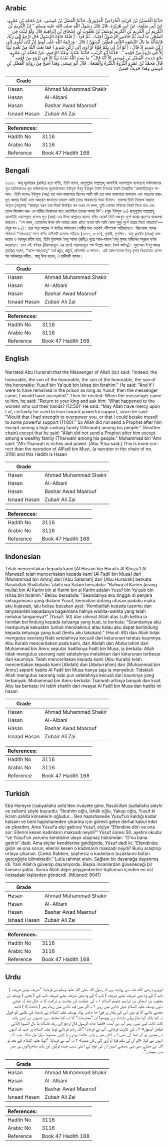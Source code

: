 ## Arabic


<div dir="rtl" lang="ar" style={{fontSize:'larger',backgroundColor:'#f8f9fa',padding:20}}>
حَدَّثَنَا الْحُسَيْنُ بْنُ حُرَيْثٍ الْخُزَاعِيُّ الْمَرْوَزِيُّ، حَدَّثَنَا الْفَضْلُ بْنُ مُوسَى، عَنْ مُحَمَّدِ بْنِ عَمْرٍو، عَنْ أَبِي سَلَمَةَ، عَنْ أَبِي هُرَيْرَةَ، قَالَ قَالَ رَسُولُ اللَّهِ صلى الله عليه وسلم ‏"‏ إِنَّ الْكَرِيمَ بْنَ الْكَرِيمِ بْنِ الْكَرِيمِ بْنِ الْكَرِيمِ يُوسُفُ بْنُ يَعْقُوبَ بْنِ إِسْحَاقَ بْنِ إِبْرَاهِيمَ قَالَ وَلَوْ لَبِثْتُ فِي السِّجْنِ مَا لَبِثَ ثُمَّ جَاءَنِي الرَّسُولُ أَجَبْتُ ‏.‏ ثُمَّ قَرَأََ ‏:‏ ‏(‏ فَلَمَّا جَاءَهُ الرَّسُولُ قَالَ ارْجِعْ إِلَى رَبِّكَ فَاسْأَلْهُ مَا بَالُ النِّسْوَةِ اللاَّتِي قَطَّعْنَ أَيْدِيَهُنَّ ‏)‏ قَالَ ‏:‏ وَرَحْمَةُ اللَّهِ عَلَى لُوطٍ إِنْ كَانَ لَيَأْوِي إِلَى رُكْنٍ شَدِيدٍ إِذْ قَالَ ‏:‏ ‏(‏ لَوْ أَنَّ لِي بِكُمْ قُوَّةً أَوْ آوِي إِلَى رُكْنٍ شَدِيدٍ ‏)‏ فَمَا بَعَثَ اللَّهُ مِنْ بَعْدِهِ نَبِيًّا إِلاَّ فِي ذِرْوَةٍ مِنْ قَوْمِهِ ‏"‏ ‏.‏ حَدَّثَنَا أَبُو كُرَيْبٍ، حَدَّثَنَا عَبْدَةُ، وَعَبْدُ الرَّحِيمِ، عَنْ مُحَمَّدِ بْنِ عَمْرٍو، نَحْوَ حَدِيثِ الْفَضْلِ بْنِ مُوسَى إِلاَّ أَنَّهُ قَالَ ‏"‏ مَا بَعَثَ اللَّهُ بَعْدَهُ نَبِيًّا إِلاَّ فِي ثَرْوَةٍ مِنْ قَوْمِهِ ‏"‏ ‏.‏ قَالَ مُحَمَّدُ بْنُ عَمْرٍو الثَّرْوَةُ الْكَثْرَةُ وَالْمَنَعَةُ ‏.‏ قَالَ أَبُو عِيسَى وَهَذَا أَصَحُّ مِنْ رِوَايَةِ الْفَضْلِ بْنِ مُوسَى وَهَذَا حَدِيثٌ حَسَنٌ ‏.‏
</div>
<div style={{backgroundColor:'#f8f9fa',padding:20, marginBottom: 10}}><table> <thead> <tr> <th>Grade</th> <th></th> </tr> </thead> <tbody> <tr><td>Hasan</td><td>Ahmad Muhammad Shakir</td></tr><tr><td>Hasan</td><td>Al-Albani</td></tr><tr><td>Hasan</td><td>Bashar Awad Maarouf</td></tr><tr><td>Isnaad Hasan</td><td>Zubair Ali Zai</td></tr></tbody></table><table> <thead> <tr> <th>References:</th> <th></th> </tr> </thead> <tbody><tr><td>Hadith No</td><td>3116</td></tr><tr><td>Arabic No</td><td>3116</td></tr><tr><td>Reference</td><td>Book 47 Hadith 168</td></tr></tbody></table></div>

## Bengali


<div dir="ltr" lang="bn" style={{fontSize:'larger',backgroundColor:'#f8f9fa',padding:20}}>
৩১১৬। আবূ হুরাইরাহ (রাযিঃ) হতে বর্ণিত, তিনি বলেন, রাসূলুল্লাহ সাল্লাল্লাহু আলাইহি ওয়াসাল্লাম বলেছেনঃ মর্যাদাবানের পুত্র মর্যাদাবানের পুত্র মর্যাদাবানের পুত্রমর্যাদাবান ইউসুফ ইবনু ইয়াকুব ইবনি ইসহাক ইবনি ইবরাহীম 'আলাইহিহমুস সালাম। তিনি বলেনঃ ইউসুফ (আঃ) যত কাল কারাগারে ছিলেন আমি যদি তত কাল কারাগারে থাকতাম এবং অতঃপর রাজদূত আমার নিকট এসে আহবান জানাতো তাহলে আমি (তার আহবানে) সাড়া দিতাম। তারপর তিনি নিম্নোক্ত আয়াত পড়েন (অনুবাদ) “রাজদূত যখন তার নিকট উপস্থিত হল তখন সে বলল, তুমি তোমার মনিবের নিকট ফিরে যাও এবং তাকে জিজ্ঞেস কর- যে নারীরা নিজেদের হাত কেটেছিল তাদের অবস্থা কি"- (সূরা ইউসুফ ৫০) রাসূলুল্লাহ সাল্লাল্লাহু আলাইহি ওয়াসাল্লাম বলেনঃ লুত (আঃ)-এর উপর আল্লাহর রহমত বর্ষিত হোক! তিনি মজবুত দুর্গে আশ্রয় গ্রহণের আকাংখা করতেন। “সে বলল, তোমাদের উপর যদি আমার জোর খাটত অথবা যদি আমি কোন সুদৃঢ় দুর্গে আশ্রয় নিতে পারতাম”— (সূরা হদ ৮০)। তার পরে আল্লাহ ঐ জাতির মর্যাদাবান গোষ্ঠীর মধ্য থেকেই নবীগণকে পাঠিয়েছেন। যিরওয়াহ শব্দের পরিবর্তে “সারওয়াহ’ শব্দে বর্ণিত হাদীসটি হাসানঃ সহীহাহ (১৬১৭, ১৮৬৭), বুখারী, মুসলিম। আবূ কুরাইব (রাহঃ) আবদাল্লাহ ও আবদুর রহীম হতে, তিনি মুহাম্মাদ ইবনু আমর (রাযিঃ) সূত্রে আল-ফাযল ইবনু মূসার হাদীসের অনুরূপ বর্ণনা করেছেন। তবে এই বর্ণনায় (যিরওয়াতুন-এর স্থলে) সারওয়াতুন শব্দ উল্লেখ আছে (অর্থ অভিন্ন)। মুহাম্মাদ ইবনু আমর (রাযিঃ) বলেন, “আস-সারওয়াতু" অর্থ প্রচুর, প্রাচুর্য, প্রতিপত্তি ও ক্ষমতা। এটি আল-ফাযল ইবনু মূসার রিওয়ায়াত অপেক্ষা অধিকতর সহীহ। আবূ ঈসা বলেন, এ হাদীসটি হাসান।
</div>
<div style={{backgroundColor:'#f8f9fa',padding:20, marginBottom: 10}}><table> <thead> <tr> <th>Grade</th> <th></th> </tr> </thead> <tbody> <tr><td>Hasan</td><td>Ahmad Muhammad Shakir</td></tr><tr><td>Hasan</td><td>Al-Albani</td></tr><tr><td>Hasan</td><td>Bashar Awad Maarouf</td></tr><tr><td>Isnaad Hasan</td><td>Zubair Ali Zai</td></tr></tbody></table><table> <thead> <tr> <th>References:</th> <th></th> </tr> </thead> <tbody><tr><td>Hadith No</td><td>3116</td></tr><tr><td>Arabic No</td><td>3116</td></tr><tr><td>Reference</td><td>Book 47 Hadith 168</td></tr></tbody></table></div>

## English


<div dir="ltr" lang="en" style={{fontSize:'larger',backgroundColor:'#f8f9fa',padding:20}}>
Narrated Abu Hurairah:that the Messenger of Allah (ﷺ) said: "Indeed, the honorable, the son of the honorable, the son of the honorable, the son of the honorable: Yusuf bin Ya'qub bin Ishaq bin Ibrahim." He said: "And if I were to have remained in the prison as long as Yusuf, then the messenger came, I would have accepted." Then he recited: When the messenger came to him, he said: "Return to your king and ask him: 'What happened to the women who cut their hands? (12:50)' He said: "May Allah have mercy upon Lut, certainly he used to lean toward powerful support, since he said: "Would that I had strength to overpower you, or that I could betake myself to some powerful support (11:80)." So Allah did not send a Prophet after him except among a high ranking family (Dhirwah) among his people." (Another chain) except that he said: "Allah did not send a Prophet after him except among a wealthy family (Tharwah) among his people." Muhammad bin 'Amr said: "Ath-Tharwah is riches and power. [Abu 'Eisa said:] This is more correct than the narration of AlFadl bin Must, (a narrator in the chain of no. 3116) and this Hadith is Hasan
</div>
<div style={{backgroundColor:'#f8f9fa',padding:20, marginBottom: 10}}><table> <thead> <tr> <th>Grade</th> <th></th> </tr> </thead> <tbody> <tr><td>Hasan</td><td>Ahmad Muhammad Shakir</td></tr><tr><td>Hasan</td><td>Al-Albani</td></tr><tr><td>Hasan</td><td>Bashar Awad Maarouf</td></tr><tr><td>Isnaad Hasan</td><td>Zubair Ali Zai</td></tr></tbody></table><table> <thead> <tr> <th>References:</th> <th></th> </tr> </thead> <tbody><tr><td>Hadith No</td><td>3116</td></tr><tr><td>Arabic No</td><td>3116</td></tr><tr><td>Reference</td><td>Book 47 Hadith 168</td></tr></tbody></table></div>

## Indonesian


<div dir="ltr" lang="id" style={{fontSize:'larger',backgroundColor:'#f8f9fa',padding:20}}>
Telah menceritakan kepada kami [Al Husain bin Huraits Al Khuza'I Al Marwazi] telah menceritakan kepada kami [Al Fadll bin Musa] dari [Muhammad bin Amru] dari [Abu Salamah] dari [Abu Hurairah] berkata: Rasulullah Shallallahu 'alaihi wa Salam bersabda: "Bahwa al Kariim (orang mulia) bin Al Karim bin al Karim bin al Karim adalah Yusuf bin Ya'qub bin Ishaq bin Ibrahim." Beliau bersabda: "Seandainya aku tinggal di penjara sebagaimana yang dialami Yusuf, kemudian datang utusan padaku maka aku kujawab, lalu beliau bacakan ayat: 'Kembalilah kepada tuanmu dan tanyakanlah kepadanya bagaimana halnya wanita-wanita yang telah melukai tangannya?" (Yusuf: 50) dan rahmat Allah atas Luth ketika ia hendak berlindung kepada keluarga yang kuat, ia berkata: "Seandainya aku mempunyai kekuatan (untuk menolakmu) atau kalau aku dapat berlindung kepada keluarga yang kuat (tentu aku lakukan)." (Huud: 80) dan Allah tidak mengutus seorang Nabi setelahnya kecuali dari keturunan teratas kaumnya. Abu Kuraib menceritakan pada kami, dari Abdah dan Abdurrahim dari Muhammad bin Amru seputar haditsnya Fadll bin Musa, ia berkata: Allah tidak mengutus seorang nabi setelahnya melainkan dari keturunan terbesar dari kaumnya. Telah menceritakan kepada kami [Abu Kuraib] telah menceritakan kepada kami [Abdah] dan [Abdurrahim] dari [Muhammad bin Amru] seperti hadits Al Fadll bin Musa hanya saja ia menyebut: Tidaklah Allah mengutus seorang nabi pun setelahnya kecuali dari kaumnya yang terbanyak. Muhammad bin Amru berkata: Tsarwah artinya banyak dan kuat. Abu Isa berkata: Ini lebih shahih dari riwayat Al Fadll bin Musa dan hadits ini hasan
</div>
<div style={{backgroundColor:'#f8f9fa',padding:20, marginBottom: 10}}><table> <thead> <tr> <th>Grade</th> <th></th> </tr> </thead> <tbody> <tr><td>Hasan</td><td>Ahmad Muhammad Shakir</td></tr><tr><td>Hasan</td><td>Al-Albani</td></tr><tr><td>Hasan</td><td>Bashar Awad Maarouf</td></tr><tr><td>Isnaad Hasan</td><td>Zubair Ali Zai</td></tr></tbody></table><table> <thead> <tr> <th>References:</th> <th></th> </tr> </thead> <tbody><tr><td>Hadith No</td><td>3116</td></tr><tr><td>Arabic No</td><td>3116</td></tr><tr><td>Reference</td><td>Book 47 Hadith 168</td></tr></tbody></table></div>

## Turkish


<div dir="ltr" lang="tr" style={{fontSize:'larger',backgroundColor:'#f8f9fa',padding:20}}>
Ebû Hüreyre (radıyallahü anh)’den rivâyete göre, Rasûlüllah (sallallahü aleyhi ve sellem) şöyle buyurdu: “İbrahim oğlu, İshâk oğlu, Yakup oğlu, Yusuf ki ikram sahibi kimselerin oğludur… Ben hapishanede Yusuf’un kaldığı kadar kalsam ve beni hapishaneden çıkarma için görevli gelse derhal kabul eder ve çıkardım. Ama Yusuf’a elçi gelince Yusuf, elçiye “Efendine dön ve ona sor: Ellerini kesen kadınların maksadı neydi?” Yûsuf sûresi 50. ayetini okudu: “ve Yûsuf’un yorumu kendisine ulaşır ulaşmaz hükümdar: “O’nu bana getirin” dedi. Ama elçiler kendilerine geldiğinde, Yûsuf dedi ki: “Efendinize gidin ve ona sorun, ellerini kesen o kadınların maksadı neydi? Bunu araştırıp ortaya çıkarsın. Çünkü Rabbim, şüphesiz o kadınların tuzaklarını bütün gerçeğiyle bilmektedir.” Lut’a rahmet etsin. Sağlam bir dayanağa dayanmış idi. Yani Allah’a güvenip dayanıyordu. Başka insanlardan güveneceği bir kimsesi yoktu. Sonra Allah diğer peygamberleri toplumun içinden en üst noktadaki kişilerden gönderdi. (Müsned: 8041)
</div>
<div style={{backgroundColor:'#f8f9fa',padding:20, marginBottom: 10}}><table> <thead> <tr> <th>Grade</th> <th></th> </tr> </thead> <tbody> <tr><td>Hasan</td><td>Ahmad Muhammad Shakir</td></tr><tr><td>Hasan</td><td>Al-Albani</td></tr><tr><td>Hasan</td><td>Bashar Awad Maarouf</td></tr><tr><td>Isnaad Hasan</td><td>Zubair Ali Zai</td></tr></tbody></table><table> <thead> <tr> <th>References:</th> <th></th> </tr> </thead> <tbody><tr><td>Hadith No</td><td>3116</td></tr><tr><td>Arabic No</td><td>3116</td></tr><tr><td>Reference</td><td>Book 47 Hadith 168</td></tr></tbody></table></div>

## Urdu


<div dir="rtl" lang="ur" style={{fontSize:'larger',backgroundColor:'#f8f9fa',padding:20}}>
ابوہریرہ رضی الله عنہ سے روایت ہے کہ رسول اللہ صلی اللہ علیہ وسلم نے فرمایا: ”شریف بیٹے شریف ( باپ ) کے وہ بھی شریف بیٹے شریف ( باپ ) کے وہ بھی شریف بیٹے شریف باپ کے ( یعنی ) یوسف بن یعقوب بن اسحاق بن ابراہیم علیہم السلام ۱؎ کی عظمت اور نجابت و شرافت کا یہ حال تھا کہ جتنے دنوں یوسف علیہ السلام جیل خانے میں رہے ۲؎ اگر میں قید خانے میں رہتا، پھر ( بادشاہ کا ) قاصد مجھے بلانے آتا تو میں اس کی پکار پر فوراً جا حاضر ہوتا، یوسف علیہ السلام نے بادشاہ کی طلبی کو قبول نہ کیا بلکہ کہا جاؤ پہلے بادشاہ سے پوچھو! ان ”محترمات“ کا اب کیا معاملہ ہے، جنہوں نے اپنے ہاتھ کاٹ کاٹ لیے تھے۔ پھر آپ نے آیت: «فلما جاءه الرسول قال ارجع إلى ربك فاسأله ما بال النسوة اللاتي قطعن أيديهن» ۳؎ کی تلاوت فرمائی۔ آپ نے فرمایا: ”اللہ رحم فرمائے لوط علیہ السلام پر جب کہ انہوں نے مجبور ہو کر تمنا کی تھی: اے کاش میرے پاس طاقت ہوتی، یا کوئی مضبوط سہارا مل جاتا۔ جب کہ انہوں نے کہا: «لو أن لي بكم قوة أو آوي إلى ركن شديد» ۴؎۔ آپ نے فرمایا: ”لوط علیہ السلام کے بعد تو اللہ نے جتنے بھی نبی بھیجے انہیں ان کی قوم کے اعلیٰ نسب چیدہ لوگوں اور بلند مقام والوں ہی میں سے بھیجے“۔
</div>
<div style={{backgroundColor:'#f8f9fa',padding:20, marginBottom: 10}}><table> <thead> <tr> <th>Grade</th> <th></th> </tr> </thead> <tbody> <tr><td>Hasan</td><td>Ahmad Muhammad Shakir</td></tr><tr><td>Hasan</td><td>Al-Albani</td></tr><tr><td>Hasan</td><td>Bashar Awad Maarouf</td></tr><tr><td>Isnaad Hasan</td><td>Zubair Ali Zai</td></tr></tbody></table><table> <thead> <tr> <th>References:</th> <th></th> </tr> </thead> <tbody><tr><td>Hadith No</td><td>3116</td></tr><tr><td>Arabic No</td><td>3116</td></tr><tr><td>Reference</td><td>Book 47 Hadith 168</td></tr></tbody></table></div>